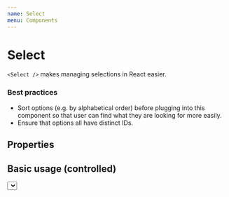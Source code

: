 ```yaml
---
name: Select
menu: Components
---
```



# Select

`<Select />` makes managing selections in React easier.

### Best practices

- Sort options (e.g. by alphabetical order) before plugging into this component so that user can find what they are looking for more easily.
- Ensure that options all have distinct IDs.

## Properties

<PropsTable of={Select} />


## Basic usage (controlled)

<Playground>
  <Select
    title="who's smartest?"
    options={[{ID: 'phyllis', text: 'Phyllis'}, {ID: 'phyllis_yen', text: 'Phyllis Yen'}]}
    onChange={console.log}
    value="phyllis"
  />
</Playground>
